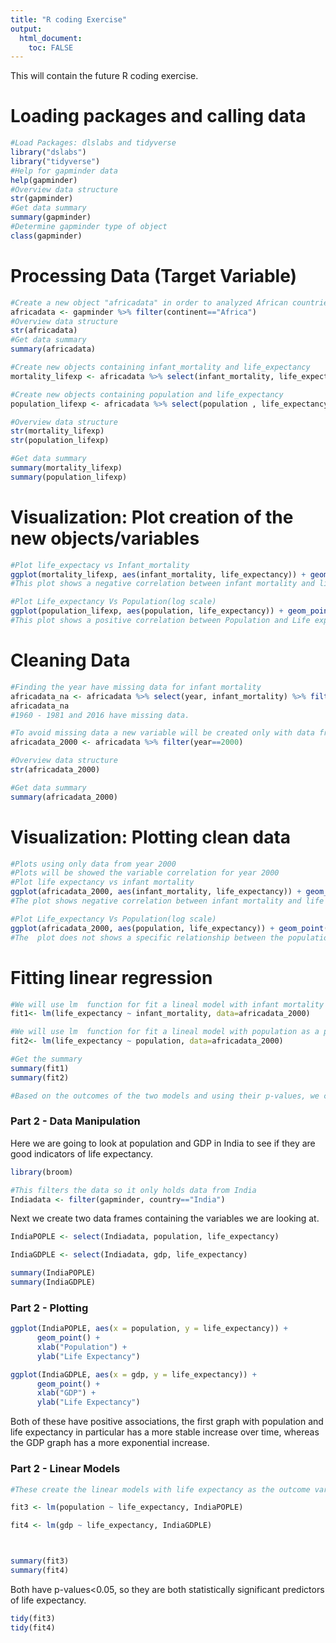 ```yaml
---
title: "R coding Exercise"
output: 
  html_document:
    toc: FALSE
---
```


This will contain the future R coding exercise.

# **Loading packages and calling data**
```r
#Load Packages: dlslabs and tidyverse 
library("dslabs")
library("tidyverse")
#Help for gapminder data
help(gapminder)
#Overview data structure
str(gapminder)
#Get data summary
summary(gapminder)
#Determine gapminder type of object
class(gapminder)
```

# **Processing Data (Target Variable)**
```r
#Create a new object "africadata" in order to analyzed African countries
africadata <- gapminder %>% filter(continent=="Africa")
#Overview data structure
str(africadata)
#Get data summary
summary(africadata)

#Create new objects containing infant_mortality and life_expectancy
mortality_lifexp <- africadata %>% select(infant_mortality, life_expectancy)

#Create new objects containing population and life_expectancy
population_lifexp <- africadata %>% select(population , life_expectancy)

#Overview data structure
str(mortality_lifexp)
str(population_lifexp)

#Get data summary
summary(mortality_lifexp)
summary(population_lifexp)
```

# **Visualization: Plot creation of the new objects/variables**
```r
#Plot life_expectacy vs Infant_mortality
ggplot(mortality_lifexp, aes(infant_mortality, life_expectancy)) + geom_point()
#This plot shows a negative correlation between infant mortality and life expectancy. 226 rows were removed due to missing values

#Plot Life_expectancy Vs Population(log scale)
ggplot(population_lifexp, aes(population, life_expectancy)) + geom_point() + scale_x_log10()
#This plot shows a positive correlation between Population and Life expectancy. According with africadata, the frame time when the data was collected was between 1960 to 2016, during this time population size and life expectacy got increse. This is the reason of the streaks. ** 51 rows were removed from the plot due to missing values.
```
# **Cleaning Data**
```r
#Finding the year have missing data for infant mortality
africadata_na <- africadata %>% select(year, infant_mortality) %>% filter(is.na(infant_mortality))
africadata_na
#1960 - 1981 and 2016 have missing data.

#To avoid missing data a new variable will be created only with data from year 2000
africadata_2000 <- africadata %>% filter(year==2000)

#Overview data structure
str(africadata_2000)

#Get data summary
summary(africadata_2000)
```
# **Visualization: Plotting clean data**
```r
#Plots using only data from year 2000
#Plots will be showed the variable correlation for year 2000
#Plot life expectancy vs infant mortality 
ggplot(africadata_2000, aes(infant_mortality, life_expectancy)) + geom_point()
#The plot shows negative correlation between infant mortality and life expectancy.

#Plot Life_expectancy Vs Population(log scale)
ggplot(africadata_2000, aes(population, life_expectancy)) + geom_point() + scale_x_log10()
#The  plot does not shows a specific relationship between the population size and the life expectancy.
```
# **Fitting linear regression**
```r
#We will use lm  function for fit a lineal model with infant mortality as a predictor
fit1<- lm(life_expectancy ~ infant_mortality, data=africadata_2000)

#We will use lm  function for fit a lineal model with population as a predictor
fit2<- lm(life_expectancy ~ population, data=africadata_2000)

#Get the summary
summary(fit1)
summary(fit2)

#Based on the outcomes of the two models and using their p-values, we can conclude that the infant mortality as a predictor (p-value<0.05) shows a significant correlation with life expectancy. The model with population as a predictor has a p-value>0.05, suggesting that is not a good predictor of life expectancy.

```

### Part 2 - Data Manipulation

Here we are going to look at population and GDP in India to see if they are good indicators of life expectancy.

```r
library(broom)

#This filters the data so it only holds data from India
Indiadata <- filter(gapminder, country=="India")

```

Next we create two data frames containing the variables we are looking at.

```r
IndiaPOPLE <- select(Indiadata, population, life_expectancy)

IndiaGDPLE <- select(Indiadata, gdp, life_expectancy)

summary(IndiaPOPLE)
summary(IndiaGDPLE)

```

### Part 2 - Plotting

```r
ggplot(IndiaPOPLE, aes(x = population, y = life_expectancy)) +
      geom_point() +
      xlab("Population") +
      ylab("Life Expectancy")

ggplot(IndiaGDPLE, aes(x = gdp, y = life_expectancy)) +
      geom_point() +
      xlab("GDP") +
      ylab("Life Expectancy")

```

Both of these have positive associations, the first graph with population and life expectancy in particular has a more stable increase over time, whereas the GDP graph has a more exponential increase.

### Part 2 - Linear Models


```r
#These create the linear models with life expectancy as the outcome variable and population/gdp as the predictor

fit3 <- lm(population ~ life_expectancy, IndiaPOPLE)

fit4 <- lm(gdp ~ life_expectancy, IndiaGDPLE)



summary(fit3)
summary(fit4)


```

Both have p-values<0.05, so they are both statistically significant predictors of life expectancy.

```r
tidy(fit3)
tidy(fit4)
```